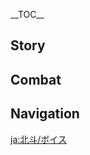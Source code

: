 {{CharacterTabs}}
{{LanguageTabs}}
__TOC__
==Story==
{{VO/Story
|character           = Beidou
|language            = ja
|name                = 北斗

<!-- Hello -->
|vo_01_01_title      = 初めまして…
|vo_01_01_subtitle   = Hello
|vo_01_01_file       = VO_{language}{character} Hello.ogg
|vo_01_01_tx         = アタシは北斗、アタシの「南十字」船隊は知っているか？あんたも冒険が好きなら、ついてきな。アタシが守ってやる。
|vo_01_01_rm         = Atashi wa Hokuto, atashi no "Minami Juuji" sentai wa shitte iru ka? Anta mo bouken ga suki nara, tsuite kina. Atashi ga mamotte yaru.

<!-- Chat -->
|vo_02_01_title      = 世間話・手合わせ
|vo_02_01_subtitle   = Chat: Sparring
|vo_02_01_file       = VO_{language}{character} Chat - Sparring.ogg
|vo_02_01_tx         = 手合わせなら、いつでも付き合おう。
|vo_02_01_rm         = Teawase nara, itsu de mo tsukiaou.
|vo_02_02_title      = 世間話・飲み放題
|vo_02_02_subtitle   = Chat: Drinking
|vo_02_02_file       = VO_{language}{character} Chat - Drinking.ogg
|vo_02_02_tx         = くはぁ&mdash;&mdash;、仕事の後の酒は最高だ。
|vo_02_02_rm         = Kuhaa{{lmdash}}, shigoto no ato no sake wa saikou da.
|vo_02_03_title      = 世間話・陸
|vo_02_03_subtitle   = Chat: Land
|vo_02_03_file       = VO_{language}{character} Chat - Land.ogg
|vo_02_03_tx         = 珍しく陸に長くいるせいか、少し慣れないな。
|vo_02_03_rm         = Mezurashiku oka ni nagaku iru sei ka, sukoshi narenai na.

<!-- Weather -->
|vo_03_01_title      = 雨の日…
|vo_03_01_subtitle   = When It Rains
|vo_03_01_file       = VO_{language}{character} When It Rains.ogg
|vo_03_01_tx         = 無人島に閉じ込められた時、雨水は大事な水源になる。今は役に立たないけどな。
|vo_03_01_rm         = Mujintou ni tojikomerareta toki, amamizu wa daiji na suigen ni naru. Ima wa yaku ni tatanai kedo na.
|vo_03_02_title      = 雷の日…
|vo_03_02_subtitle   = When Thunder Strikes
|vo_03_02_file       = VO_{language}{character} When Thunder Strikes.ogg
|vo_03_02_tx         = おい、雷野郎。海の上でだって怖くないんだ、陸の上じゃなおさら怖くないぜ。
|vo_03_02_rm         = Oi, kaminari yarou. Umi no ue de da tte kowakunai nda, oka no ue ja naosara kowakunai ze.
|vo_03_03_title      = 風の日…
|vo_03_03_subtitle   = When It's Windy
|vo_03_03_file       = VO_{language}{character} When It's Windy.ogg
|vo_03_03_tx         = この天気は出港に向いているな。
|vo_03_03_rm         = Kono tenki wa shukkou ni muiteiru na.
|vo_03_04_title      = 暴風の日…
|vo_03_04_subtitle   = When the Wind Is Blowing
|vo_03_04_file       = VO_{language}{character} When the Wind Is Blowing.ogg
|vo_03_04_tx         = 風と砂ぼこりに気を付けな、目をこするな。
|vo_03_04_rm         = Kaze to sunabokori ni ki wo tsuke na, me wo kosuru na.

<!-- Greetings -->
|vo_04_01_title      = おはよう…
|vo_04_01_subtitle   = Good Morning
|vo_04_01_file       = VO_{language}{character} Good Morning.ogg
|vo_04_01_tx         = おはよう。そろそろ出発しようと思うんだが、一緒にどうだ？
|vo_04_01_rm         = Ohayou. Sorosoro shuppatsu shiyou to omou nda ga, issho ni dou da?
|vo_04_02_title      = こんにちは…
|vo_04_02_subtitle   = Good Afternoon
|vo_04_02_file       = VO_{language}{character} Good Afternoon.ogg
|vo_04_02_tx         = 昼は香菱のところで食べるか。鍋で炒めたものは海の上で作った焼き魚やベーコンとは全然違うからな。
|vo_04_02_rm         = Hiru wa Shanrin no tokoro de taberu ka. Nabe de itameta mono wa umi no ue de tsukutta yakizakana ya beekon to wa zenzen chigau kara na.
|vo_04_03_title      = こんばんは…
|vo_04_03_subtitle   = Good Evening
|vo_04_03_file       = VO_{language}{character} Good Evening.ogg
|vo_04_03_tx         = よし、酒を飲みに行くぞ！はははっ、普段は誰も酒をそんな売ってくれないって？だったら一緒に&mdash;&mdash;
|vo_04_03_rm         = Yoshi, sake wo nomi ni iku zo! Hahaha', fudan wa dare mo sake wo sonna utte kurenai tte? Dattara issho ni{{lmdash}}
|vo_04_03_actualtx   = よし、酒を飲みに行くぞ！はははっ、普段は誰も酒をそんな売ってくれない'''だ'''って？だったら一緒に&mdash;&mdash;
|vo_04_03_actualrm   = Yoshi, sake wo nomi ni iku zo! Hahaha', fudan wa dare mo sake wo sonna utte kurenai '''da''' tte? Dattara issho ni{{lmdash}}
|vo_04_04_title      = おやすみ…
|vo_04_04_subtitle   = Good Night
|vo_04_04_file       = VO_{language}{character} Good Night.ogg
|vo_04_04_tx         = 時間が過ぎていくのはあっという間だ。ははっ、行ってきな。
|vo_04_04_rm         = Jikan ga sugite iku no wa atto iu ma da. Haha', itte kina.

<!-- About -->
|vo_05_01_title      = {name}自身について…
|vo_05_01_subtitle   = About {character}
|vo_05_01_file       = VO_{language}{character} About {character}.ogg
|vo_05_01_tx         = 出航準備、みんな位置につけ、新たな冒険が始まるぞ！
|vo_05_01_rm         = Shukkou junbi, minna ichi ni tsuke, arata-na bouken ga hajimaru zo!

<!-- About Us -->
|vo_06_01_title      = 呼び方について…
|vo_06_01_subtitle   = About Us: Titles
|vo_06_01_file       = VO_{language}{character} About Us - Titles.ogg
|vo_06_01_tx         = アタシが親分で、あんたは手下、いいか？…は？そんな呼び方はダサい？分かった、あんたの好きなように呼びな。
|vo_06_01_rm         = Atashi ga oyabun de, anta wa teshita, ii ka? ...Ha? Sonna yobikata wa dasai? Wakatta, anta no suki-na you ni yobi na.
|vo_06_02_title      = 人を見る目について…
|vo_06_02_subtitle   = About Us: Eye for People
|vo_06_02_friendship = 6
|vo_06_02_file       = VO_{language}{character} About Us - Eye for People.ogg
|vo_06_02_tx         = 人を見る目に自信がある。海と比べれば、人の心はよっぽど読みやすい。ははっ、だから、あんたのことは最初から目を付けてた。
|vo_06_02_rm         = Hito wo mirume ni jishin ga aru. Umi to kurabereba, hito no kokoro wa yoppodo yomiyasui. Haha', da kara, anta no koto wa saisho kara me wo tsuketeta.
|vo_06_03_title      = 選択について…
|vo_06_03_subtitle   = About Us: Choices
|vo_06_03_friendship = 6
|vo_06_03_file       = VO_{language}{character} About Us - Choices.ogg
|vo_06_03_tx         = あんたはアタシが選んだ船員、アタシが選んだ仲間だ。もっと胸を張りな。
|vo_06_03_rm         = Anta wa atashi ga eranda sen'in, atashi ga eranda nakama da. Motto mune wo hari na.

<!-- Miscellaneous -->
|vo_07_01_title      = 「神の目」について…
|vo_07_01_subtitle   = About the [[Vision]]
|vo_07_01_friendship = 4
|vo_07_01_file       = VO_{language}{character} About the Vision.ogg
|vo_07_01_tx         = 「神の目」を持たない人たちにとって、「神の目」を持ち、神に認められた人は象徴となる存在なんだろう。ならば、象徴は象徴らしく振る舞わなければならない、アタシはそうして自分を鍛えてきた。
|vo_07_01_rm         = "Kami no Me" wo motanai hito-tachi ni totte, "Kami no Me" wo mochi, kami ni mitomerareta hito wa shouchou to naru sonzai na ndarou. Naraba, shouchou wa shouchou rashiku furumawanakereba naranai, atashi wa sou shite jibun wo kitaete kita.
|vo_07_02_title      = シェアしたいこと…
|vo_07_02_subtitle   = Something to Share
|vo_07_02_file       = VO_{language}{character} Something to Share.ogg
|vo_07_02_tx         = 困っているのか？どう進めばいいか分からない時は、まずは第一歩を踏み出せ。その後の道は自ずと開いていくものだ。
|vo_07_02_rm         = Komatte iru no ka? Dou susumeba ii ka wakaranai toki wa, mazu wa daiippo wo fumidase. Sono ato no michi wa onozu to hiraite iku mono da.
|vo_07_03_title      = 興味のあること…
|vo_07_03_subtitle   = Interesting Things
|vo_07_03_file       = VO_{language}{character} Interesting Things.ogg
|vo_07_03_tx         = 遠方の航海から帰ってくる時、岩の鳶を見かけるとそろそろ家に着くってことがわかる。海の景色は代り映えがないからな、それに比べれば猛禽類とはいえ、自由に飛ぶ姿はかわいく思えるよ。
|vo_07_03_rm         = Enpou no koukai kara kaette kuru toki, iwa no tobi wo mikakeru to sorosoro ie ni tsuku tte koto ga wakaru. Umi no keshiki wa kawaribae ga nai kara na, sore ni kurabereba moukinrui to wa ie, jiyuu ni tobu sugata wa kawaiku omoeru yo.

<!-- About Others -->
|vo_08_01_title      = 凝光について・璃月七星
|vo_08_01_subtitle   = About [[Ningguang]]: Liyue Qixing
|vo_08_01_friendship = 4
|vo_08_01_file       = VO_{language}{character} About Ningguang - Liyue Qixing.ogg
|vo_08_01_tx         = 凝光ね、「璃月七星」という立場の中で彼女はよく頑張っている。けど、アタシが責任を負う対象はアタシの船と船員たちであって、「璃月七星」なんかじゃない。
|vo_08_01_rm         = Gyoukou ne, "Riiywe Shichisei" to iu tachiba no naka de kanojo wa yoku ganbatte iru. Kedo, atashi ga sekinin wo ou taishou wa atashi no fune to sen'in-tachi de atte, "Riiywe Shichisei" nanka ja nai.
|vo_08_02_title      = 凝光について・態度
|vo_08_02_subtitle   = About Ningguang: Attitudes
|vo_08_02_friendship = 4
|vo_08_02_file       = VO_{language}{character} About Ningguang - Attitudes.ogg
|vo_08_02_tx         = 凝光はいつだって素直じゃないけど、昔、アタシに対する不満をぶつけてきたことがあった。ははっ、彼女がアタシのことをどう思おうと、アタシがそれで揺らぐことはないけどな。
|vo_08_02_rm         = Gyoukou wa itsu da tte sunao ja nai kedo, mukashi, atashi ni taisuru fuman wo butsukete kita koto ga atta. Haha', kanojo ga atashi no koto wo dou omou to, atashi ga sore de yuragu koto wa nai kedo na.
|vo_08_03_title      = 香菱について・料理の腕
|vo_08_03_subtitle   = About [[Xiangling]]: Culinary Skills
|vo_08_03_friendship = 4
|vo_08_03_file       = VO_{language}{character} About Xiangling - Culinary Skills.ogg
|vo_08_03_tx         = 香菱の料理は遠方へ航海する時のアタシたちの心の支えだ。力が出ない時、あの激辛料理を思い出すだけで元気が出る。
|vo_08_03_rm         = Shanrin no ryouri wa enpou he koukai suru toki no atashi-tachi no kokoro no sasae da. Chikara ga denai toki, ano gekikara ryouri wo omoidasu dake de genki ga deru.
|vo_08_04_title      = 香菱について・試食
|vo_08_04_subtitle   = About Xiangling: Food Tasting
|vo_08_04_friendship = 4
|vo_08_04_file       = VO_{language}{character} About Xiangling - Food Tasting.ogg
|vo_08_04_tx         = 香菱はたまに何ともいえない食材を使って何ともいえない料理を作るけど、まあ、挑戦しない限り人は進歩しないからな、試食はいつも喜んで手伝ってる。
|vo_08_04_rm         = Shanrin wa tama ni nan to mo ienai shokuzai wo tsukatte nan to mo ienai ryouri wo tsukuru kedo, maa, chousen shinai kagiri hito wa shinpo shinai kara na, shishoku wa itsumo yorokonde tetsudatteru.
|vo_08_05_title      = 鍾離について…
|vo_08_05_subtitle   = About [[Zhongli]]
|vo_08_05_friendship = 4
|vo_08_05_file       = VO_{language}{character} About Zhongli.ogg
|vo_08_05_tx         = 「往生堂」のあの先生か？たまにみんなから彼の噂を聞くけど、面白い人のようだな。うん、機会があったらあんたも彼と交流してみるといい。
|vo_08_05_rm         = "Oujou-dou" no ano sensei ka? Tama ni minna kara kare no uwasa wo kiku kedo, omoshiroi hito no you da na. Un, kikai ga attara anta mo kare to kouryuu shite miru to ii.
|vo_08_06_title      = 魈について…
|vo_08_06_subtitle   = About [[Xiao]]
|vo_08_06_friendship = 4
|vo_08_06_file       = VO_{language}{character} About Xiao.ogg
|vo_08_06_tx         = ある年の海灯祭前夜、帰航する時に嵐に遭遇して、夜になってようやく璃月港に戻れたことがあった。その時、海灯はもうなくなっていたが、孤雲閣の方を見ると宙に浮く少年の姿をした仙人がいたんだ。きっと噂で聞いたように、人々の見えないところで誰かがこの璃月港を守っているんだろう。
|vo_08_06_rm         = Aru toshi no Kaitou-sai zen'ya, kikou suru toki ni arashi ni souguu shite, yoru ni natte youyaku Riiywe-kou ni modoreta koto ga atta. Sono toki, kaitou wa mou nakunatte ita ga, Ko'un-kaku no hou wo miru to chuu ni uku shounen no sugata wo shita sennin ga ita nda. Kitto uwasa de kiita you ni, hitobito no mienai tokoro de dare ka ga kono Riiywe-kou wo mamotte iru ndarou.
|vo_08_07_title      = 甘雨について…
|vo_08_07_subtitle   = About [[Ganyu]]
|vo_08_07_friendship = 4
|vo_08_07_file       = VO_{language}{character} About Ganyu.ogg
|vo_08_07_tx         = 甘雨とは結構仲良くしてるよ！でもまあ、彼女は「璃月七星」の秘書だろ？「七星」がアタシのことを嫌ってるのは今に始まったことじゃないからな。アタシは別に構わないけど、あの子に迷惑をかけるのは嫌なんだ。うん、この話は他言無用にしてくれ。
|vo_08_07_rm         = Kan'u to wa kekkou nakayoku shiteru yo! De mo maa, kanojo wa "Riiywe Shichisei" no hisho daro? "Shichisei" ga atashi no koto wo kiratteru no wa ima ni hajimatta koto ja nai kara na. Atashi wa betsu ni kamawanai kedo, ano ko ni meiwaku wo kakeru no wa iya-na nda. Un, kono hanashi wa tagonmuyou ni shite kure.
|vo_08_08_title      = 辛炎について…
|vo_08_08_subtitle   = About [[Xinyan]]
|vo_08_08_friendship = 4
|vo_08_08_file       = VO_{language}{character} About Xinyan.ogg
|vo_08_08_tx         = 面白い子だよ！船員たちも彼女の「ロック」を気に入ってる。…うん？アタシ？なんというか、辛炎とは共通の話題もあるが、音楽に関してはちょっとな…
|vo_08_08_rm         = Omoshiroi ko da yo! Sen'in-tachi mo kanojo no "rokku" wo ki ni itteru. ...Un? Atashi? Nan to iu ka, Shin'en to wa kyoutsuu no wadai mo aru ga, ongaku ni kanshite wa chotto na...
|vo_08_09_title      = ヨォーヨについて…
|vo_08_09_subtitle   = About [[Yaoyao]]
|vo_08_09_friendship = 4
|vo_08_09_file       = VO_{language}{character} About Yaoyao.ogg
|vo_08_09_tx         = ヨォーヨのやつはよく船上に遊びに来るよ。あのキラキラした目を見ると、みんな追い出せなくなるんだ。はあ、そのせいで出航の計画が乱れそうになったこともあったが。
|vo_08_09_rm         = Yooyo no yatsu wa yoku senjou ni asobi ni kuru yo. Ano kirakira shita me wo miru to, minna oidasenaku naru nda. Haa, sono sei de shukkou no keikaku ga midaresou ni natta koto mo atta ga.
|vo_08_10_title      = 楓原万葉について…
|vo_08_10_subtitle   = About [[Kaedehara Kazuha]]
|vo_08_10_friendship = 4
|vo_08_10_quest      = Omnipresence Over Mortals
|vo_08_10_file       = VO_{language}{character} About Kaedehara Kazuha.ogg
|vo_08_10_tx         = 万葉が天守閣の外で雷電将軍の一振りを受け止めたそうだな、やるじゃないか！戦争が終わった後、あいつはアタシらともうしばらく同行したいと言い、南十字船隊に戻った。もちろん、アタシは大歓迎さ。だが、いつの日かあいつが一人で旅に出ると言うのなら、その時はいい酒を用意して見送ってやる。はははっ！
|vo_08_10_rm         = Kazuha ga Tenshukaku no soto de Raiden Shougun no hitofuri wo uketometa sou da na, yaru ja nai ka! Sensou ga owatta nochi, aitsu wa atashira to mou shibaraku doukou shitai to ii, Minami Juuji Sentai ni modotta. Mochiron, atashi wa daikangei sa. Da ga, itsu no hi ka aitsu ga hitori de tabi ni deru to iu no nara, sono toki wa ii sake wo youi shite miokutte yaru. Hahaha'!

<!-- More About -->
|vo_09_01_title      = {name}を知る・1
|vo_09_01_subtitle   = More About {character}: I
|vo_09_01_file       = VO_{language}{character} More About {character} - 01.ogg
|vo_09_01_tx         = アタシの「死兆星」号に上がる前に、まずは質問に答えな。海には危険が溢れている、何故&mdash;&mdash;あんたはアタシの船に乗ろうと思った？
|vo_09_01_rm         = Atashi no "Shichousei"-gou ni agaru mae ni, mazu wa shitsumon ni kotae na. Umi ni wa kiken ga afurete iru, naze{{lmdash}} Anta wa atashi no fune ni norou to omotta?
|vo_09_02_title      = {name}を知る・2
|vo_09_02_subtitle   = More About {character}: II
|vo_09_02_friendship = 3
|vo_09_02_file       = VO_{language}{character} More About {character} - 02.ogg
|vo_09_02_tx         = アタシの話？はははっ、みんながアタシを信頼しているから、話を盛ったんだろう。まあ、海に出る時に魔物に遭遇するのが怖くないかと聞かれたら、それはもちろん怖くないと答えるさ。
|vo_09_02_rm         = Atashi no hanashi? Hahaha', minna ga atashi wo shinrai shite iru kara, hanashi wo motta ndarou. Maa, umi ni deru toki ni mamono ni souguu suru no ga kowakunai ka to kikaretara, sore wa mochiron kowakunai to kotaeru sa.
|vo_09_03_title      = {name}を知る・3
|vo_09_03_subtitle   = More About {character}: III
|vo_09_03_friendship = 4
|vo_09_03_file       = VO_{language}{character} More About {character} - 03.ogg
|vo_09_03_tx         = 民を助けた目的？はは、目的なんてないさ。誰だってどん底を味わう時がくる。アタシの助けは大したことではないし、乗り越えられるかどうかは彼ら次第だ。
|vo_09_03_rm         = Tami wo tasuketa mokuteki? Haha, mokuteki nante nai sa. Dare da tte donzoko wo ajiwau toki ga kuru. Atashi no tasuke wa taishita koto de wa nai shi, norikoerareru ka dou ka wa karera shidai da.
|vo_09_04_title      = {name}を知る・4
|vo_09_04_subtitle   = More About {character}: IV
|vo_09_04_friendship = 5
|vo_09_04_file       = VO_{language}{character} More About {character} - 04.ogg
|vo_09_04_tx         = アタシのつらい経験か…小さい頃は貧乏で、人様の家の木の実を盗んではそれを食べるしかなかった。数年後、自分の船隊を持つようになったが、それでも傲慢な商人たちに仲間外れにされたな。まあ、こんな話は世間話で聞くだけで十分、あんたにはそんな経験させないよ。
|vo_09_04_rm         = Atashi no tsurai keiken ka... Chiisai koro wa binbou de, hito-sama no ie no ki no mi wo nusunde wa sore wo taberu shika nakatta. Suunengo, jibun no sentai wo motsu you ni natta ga, sore de mo gouman-na shounin-tachi ni nakamahazure ni sareta na. Maa, konna hanashi wa sekenbanashi de kiku dake de juubun, anta ni wa sonna keiken sasenai yo.
|vo_09_05_title      = {name}を知る・5
|vo_09_05_subtitle   = More About {character}: V
|vo_09_05_friendship = 6
|vo_09_05_file       = VO_{language}{character} More About {character} - 05.ogg
|vo_09_05_tx         = アタシについてくる仲間はたくさんいて、それぞれが船に乗る理由も全部覚えている。あんたは特別だ。あんたにはやらなければならないことがあるのを知っている、だから職務も肩書きも与えない。けど、あんたがどこにいても、「死兆星」号にはあんたの居場所があることを覚えておいてほしい。
|vo_09_05_rm         = Atashi ni tsuite kuru nakama wa takusan ite, sorezore ga fune ni noru riyuu mo zenbu oboete iru. Anta wa tokubetsu da. Anta ni wa yaranakereba naranai koto ga aru no wo shitte iru, da kara shokumu mo katagaki mo ataenai. Kedo, anta ga doko ni ite mo, "Shichousei"-gou ni wa anta no ibasho ga aru koto wo oboete oite hoshii.

<!-- Miscellaneous II -->
|vo_10_01_title      = {name}の趣味…
|vo_10_01_subtitle   = {character}'s Hobbies
|vo_10_01_file       = VO_{language}{character} Hobbies.ogg
|vo_10_01_tx         = 趣味ね…そうだな、冒険と、操舵と、友人を作ることと、酒と、美食…ちっ、片手じゃ足りないな。
|vo_10_01_rm         = Shumi ne... Sou da na, bouken to, souda to, yuujin wo tsukuru koto to, sake to, bishoku... Chi', katate ja tarinai na.
|vo_10_02_title      = {name}の悩み…
|vo_10_02_subtitle   = {character}'s Troubles
|vo_10_02_file       = VO_{language}{character} Troubles.ogg
|vo_10_02_tx         = 出来ることは悩む必要がない、出来ないこともいくら悩んでも意味がない。アタシはそうやって生きてきた。もしあんたに悩み事があったら、アタシに言ってみな。一緒に解決しようじゃないか。
|vo_10_02_rm         = Dekiru koto wa nayamu hitsuyou ga nai, dekinai koto mo ikura nayande mo imi ga nai. Atashi wa sou yatte ikite kita. Moshi anta ni nayamigoto ga attara, atashi ni itte mina. Issho ni kaiketsu shiyou ja nai ka.
|vo_10_03_title      = 好きな食べ物…
|vo_10_03_subtitle   = Favorite Food
|vo_10_03_file       = VO_{language}{character} Favorite Food.ogg
|vo_10_03_tx         = 味の濃い料理が好きだ！豚肉の唐辛子炒めとか、マーボー豆腐とか大好きだな。みんなで一緒にお腹いっぱい食べる時は気分も熱々になる。ははっ、お腹が空いてきたな。
|vo_10_03_rm         = Aji no koi ryouri ga suki da! Butaniku no Tougarashi Itame to ka, Maaboo Doufu to ka daisuki da na. Minna de issho ni onaka ippai taberu toki wa kibun mo atsuatsu ni naru. Haha', onaka ga suite kita na.
|vo_10_04_title      = 嫌いな食べ物…
|vo_10_04_subtitle   = Least Favorite Food
|vo_10_04_file       = VO_{language}{character} Least Favorite Food.ogg
|vo_10_04_tx         = 冷製料理はあまり好きじゃないな。その冷たさでゆっくりと食欲が増進されている間に、焼き魚が何本できると思う？
|vo_10_04_rm         = Reisei ryouri wa amari suki ja nai na. Sono tsumetasa de yukkuri to shokuyoku ga zoushin sarete iru aida ni, yakizakana ga nanbon dekiru to omou?

<!-- Receiving a Gift -->
|vo_11_01_title      = 贈り物を受け取る・1
|vo_11_01_subtitle   = Receiving a Gift: I
|vo_11_01_file       = VO_{language}{character} Receiving a Gift - 01.ogg
|vo_11_01_tx         = 美味いな、気に入ったぜ！白米はあるか？二杯頼む！
|vo_11_01_rm         = Umai na, ki ni itta ze! Hakumai wa aru ka? Nihai tanomu!
|vo_11_02_title      = 贈り物を受け取る・2
|vo_11_02_subtitle   = Receiving a Gift: II
|vo_11_02_file       = VO_{language}{character} Receiving a Gift - 02.ogg
|vo_11_02_tx         = 実に良い腕だ。気分も上がってきたぜ。
|vo_11_02_rm         = Jitsu ni ii ude da. Kibun mo agattekita ze.
|vo_11_03_title      = 贈り物を受け取る・3
|vo_11_03_subtitle   = Receiving a Gift: III
|vo_11_03_file       = VO_{language}{character} Receiving a Gift - 03.ogg
|vo_11_03_tx         = 料理自体は悪くない、それで十分だろ。
|vo_11_03_rm         = Ryouri jitai wa warukunai, sore de juubun daro.

<!-- Birthday -->
|vo_12_01_title      = 誕生日…
|vo_12_01_subtitle   = Birthday
|vo_12_01_file       = VO_{language}{character} Birthday.ogg
|vo_12_01_tx         = さあ、船に乗りな。時間を空けておけとみんなに言っておいた、食事も用意した。今日はあんたの誕生日、あんたが親分だ。ふふっ、さて、どこに行きたい？
|vo_12_01_rm         = Saa, fune ni nori na. Jikan wo akete oke to minna ni itte oita, shokuji mo youi shita. Kyou wa anta no tanjoubi, anta ga oyabun da. Fufu', sate, doko ni ikitai?

<!-- Feelings About Ascension -->
|vo_13_01_title      = 突破した感想・起
|vo_13_01_subtitle   = Feelings About Ascension: Intro
|vo_13_01_ascension  = 1
|vo_13_01_file       = VO_{language}{character} Feelings About Ascension - 01.ogg
|vo_13_01_tx         = 気分爽快！また強くなった気がする。
|vo_13_01_rm         = Kibun soukai! Mata tsuyoku natta ki ga suru.
|vo_13_02_title      = 突破した感想・承
|vo_13_02_subtitle   = Feelings About Ascension: Building Up
|vo_13_02_ascension  = 2
|vo_13_02_file       = VO_{language}{character} Feelings About Ascension - 02.ogg
|vo_13_02_tx         = この大きな収穫を酒で祝おうじゃないかッ！
|vo_13_02_rm         = Kono ookina shuukaku wo sake de iwaou ja nai ka'!
|vo_13_03_title      = 突破した感想・転
|vo_13_03_subtitle   = Feelings About Ascension: Climax
|vo_13_03_ascension  = 4
|vo_13_03_file       = VO_{language}{character} Feelings About Ascension - 03.ogg
|vo_13_03_tx         = よくやった、あんたみたいなデキるやつが味方なんて、この北斗の誇りだ！こっちも甘く見られないように努力しないとな！
|vo_13_03_rm         = Yoku yatta, anta mitai-na dekiru yatsu ga mikata nante, kono Hokuto no hokori da! Kocchi mo amaku mirarenai you ni doryoku shinai to na!
|vo_13_04_title      = 突破した感想・結
|vo_13_04_subtitle   = Feelings About Ascension: Conclusion
|vo_13_04_ascension  = 6
|vo_13_04_file       = VO_{language}{character} Feelings About Ascension - 04.ogg
|vo_13_04_tx         = こうしてやっと武芸の最高峰に辿り着いた。ありがとう…そうだ、もう少し手合わせに付き合ってくれないか？
|vo_13_04_rm         = Kou shite yatto bugei no saikouhou ni tadoritsuita. Arigatou... Sou da, mou sukoshi teawase ni tsukiatte kurenai ka?
|vo_13_04_tl         = 
}}

==Combat==
{{Combat VO
|character           = Beidou
|language            = ja

|skill_1_file        = Elemental Skill 1 04
|skill_1_tx          = どけ！
|skill_1_rm          = Doke!
|skill_2_file        = Elemental Skill 1 05
|skill_2_tx          = はぁー！
|skill_2_rm          = Haaa!
|skill_3_file        = Elemental Skill 1 06
|skill_3_tx          = 全部返してやる！
|skill_3_rm          = Zenbu kaeshite yaru!
|skill_4_file        = Elemental Skill 1 07
|skill_4_tx          = くらえ！
|skill_4_rm          = Kurae!
|skill_5_file        = Elemental Skill 1 08
|skill_5_tx          = ハーッ！
|skill_5_rm          = Haa'!
|skill_6_file        = Elemental Skill 1 03
|skill_6_actual_tx   = 行くぞ！
|skill_6_actual_rm   = Iku zo!
|skill_7_file        = Elemental Skill 1 01,Elemental Skill 1 02

|burst_1_tx          = これが「海山」を滅ぼした力だ！
|burst_1_rm          = Kore ga "Kaizan" wo horoboshita chikara da!
|burst_2_tx          = よく見ておけ！
|burst_2_rm          = Yoku mite oke!
|burst_3_tx          = 炭になるがいい！
|burst_3_rm          = Sumi ni naru ga ii!

|sprint-s_1_file     = Sprint Start 01,Sprint Start 02,Sprint Start 03

|glider_1_file       = Deploying Wind Glider 01,Deploying Wind Glider 02,Deploying Wind Glider 03

|chest_1_tx          = ほう、嬉しいじゃないか。
|chest_1_rm          = Hou, ureshii ja nai ka.
|chest_2_tx          = 悪くない収穫だ！
|chest_2_rm          = Warukunai shuukaku da!
|chest_3_tx          = 宝を見つけたら、次は酒だ！
|chest_3_rm          = Takara wo mitsuketara, tsugi wa sake da!

|low-hp_1_tx         = まだまだ！
|low-hp_1_rm         = Madamada!
|low-hp_2_tx         = フン、逆に元気が出たわ！
|low-hp_2_rm         = Fun, gyaku ni genki ga deta wa!
|low-hp_3_tx         = 絶対に屈しないッ！
|low-hp_3_rm         = Zettai ni kusshinai'!

|ally-low-hp_1_tx    = アタシの後ろへ！
|ally-low-hp_1_rm    = Atashi no ushiro he!
|ally-low-hp_2_tx    = 下がれ！強がるな！
|ally-low-hp_2_rm    = Sagare! Tsuyogaruna!

|fallen_1_tx         = 最悪だ。
|fallen_1_rm         = Saiaku da.
|fallen_2_tx         = みんな…先に…逃げろ…
|fallen_2_rm         = Minna... saki ni... nigero...
|fallen_3_tx         = 全員…帰航…
|fallen_3_rm         = Zen'in... kikou...

|hit-l_1_file        = Light Hit Taken 02
|hit-l_1_tx          = かすり傷だ。
|hit-l_1_rm          = Kasurikizu da.
|hit-l_2_file        = Light Hit Taken 01,Light Hit Taken 03,Light Hit Taken 04,Light Hit Taken 05,Light Hit Taken 06

|hit-h_1_tx          = 勝ち負けはまだ分からないよ。
|hit-h_1_rm          = Kachimake wa mada wakaranai yo.
|hit-h_2_tx          = やるじゃないか。
|hit-h_2_rm          = Yaru ja nai ka.
|hit-h_3_file        = Heavy Hit Taken 03,Heavy Hit Taken 04,Heavy Hit Taken 05,Heavy Hit Taken 06

|join_1_tx           = よし！出発しようか！
|join_1_rm           = Yoshi! Shuppatsu shiyou ka!
|join_2_tx           = アタシと一緒に来い。
|join_2_rm           = Atashi to issho ni koi.
|join_3_tx           = あんたを信じるよ。
|join_3_rm           = Anta wo shinjiru yo.

|idle_1_file         = Standby 01
|idle_1_actual_tx    = 手合わせなら、いつでも付き合おう。
|idle_1_actual_rm    = Teawase nara, itsu de mo tsukiaou.
|idle_2_file         = Standby 02

|atk-l_1_file        = Light Attack 01,Light Attack 02,Light Attack 03,Light Attack 04,Light Attack 05,Light Attack 06,Light Attack 07

|atk-m_1_file        = Mid Attack 01,Mid Attack 02,Mid Attack 03

|atk-h_1_file        = Heavy Attack 01,Heavy Attack 02,Heavy Attack 03

|climb_1_file        = Climbing 01,Climbing 02,Climbing 03,Climbing 04,Climbing 05

|jump_1_file         = Jumping 01,Jumping 02,Jumping 03,Jumping 04,Jumping 05
}}

==Navigation==
{{Character Navbox|VO-JA}}

[[ja:北斗/ボイス]]